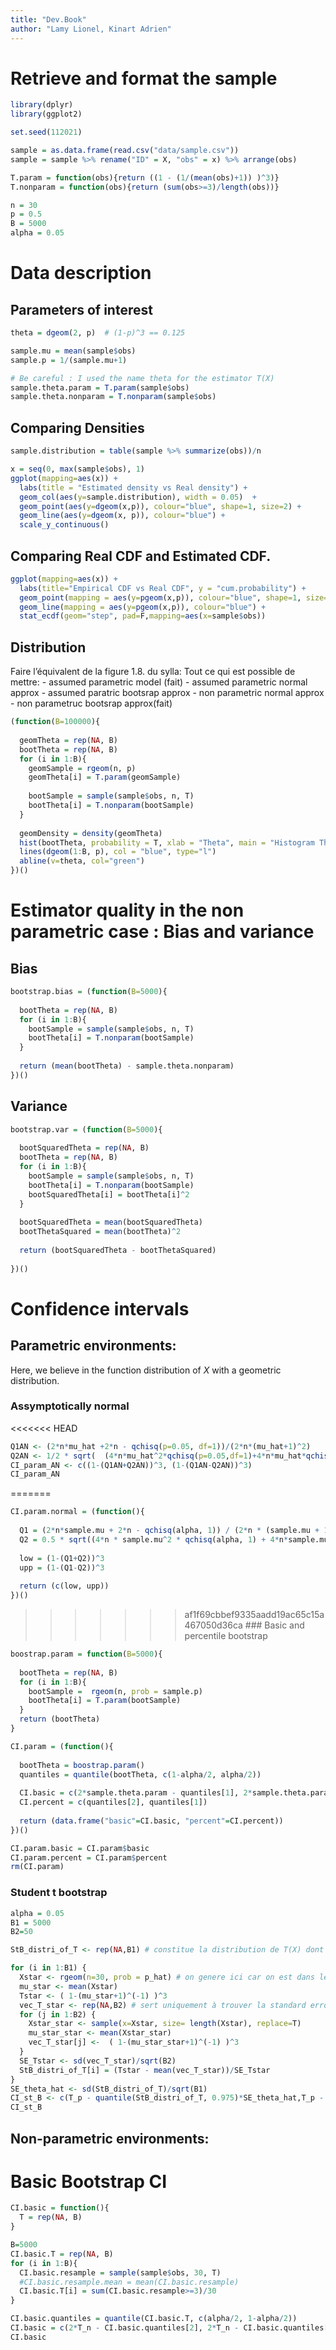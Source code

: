 ```yaml
---
title: "Dev.Book"
author: "Lamy Lionel, Kinart Adrien"
---
```


# Retrieve and format the sample 

```r
library(dplyr)
library(ggplot2)

set.seed(112021)

sample = as.data.frame(read.csv("data/sample.csv"))
sample = sample %>% rename("ID" = X, "obs" = x) %>% arrange(obs)

```

```r
T.param = function(obs){return ((1 - (1/(mean(obs)+1)) )^3)}
T.nonparam = function(obs){return (sum(obs>=3)/length(obs))}

n = 30 
p = 0.5
B = 5000
alpha = 0.05
```

# Data description
## Parameters of interest
```r
theta = dgeom(2, p)  # (1-p)^3 == 0.125

sample.mu = mean(sample$obs)
sample.p = 1/(sample.mu+1)

# Be careful : I used the name theta for the estimator T(X)
sample.theta.param = T.param(sample$obs)
sample.theta.nonparam = T.nonparam(sample$obs)
```

## Comparing Densities

```r
sample.distribution = table(sample %>% summarize(obs))/n

x = seq(0, max(sample$obs), 1)
ggplot(mapping=aes(x)) +
  labs(title = "Estimated density vs Real density") +
  geom_col(aes(y=sample.distribution), width = 0.05)  + 
  geom_point(aes(y=dgeom(x,p)), colour="blue", shape=1, size=2) +
  geom_line(aes(y=dgeom(x, p)), colour="blue") + 
  scale_y_continuous()

```

## Comparing Real CDF and Estimated CDF.

```r
ggplot(mapping=aes(x)) +
  labs(title="Empirical CDF vs Real CDF", y = "cum.probability") +
  geom_point(mapping = aes(y=pgeom(x,p)), colour="blue", shape=1, size=2) + 
  geom_line(mapping = aes(y=pgeom(x,p)), colour="blue") +
  stat_ecdf(geom="step", pad=F,mapping=aes(x=sample$obs))
```
## Distribution
Faire l'équivalent de la figure 1.8. du sylla:
Tout ce qui est possible de mettre: 
- assumed parametric model (fait)
- assumed parametric normal approx 
- assumed paratric bootsrap approx 
- non parametric normal approx
- non parametruc bootsrap approx(fait)

```r

(function(B=100000){
  
  geomTheta = rep(NA, B)
  bootTheta = rep(NA, B)
  for (i in 1:B){
    geomSample = rgeom(n, p)
    geomTheta[i] = T.param(geomSample)  
    
    bootSample = sample(sample$obs, n, T)
    bootTheta[i] = T.nonparam(bootSample)
  }
  
  geomDensity = density(geomTheta)
  hist(bootTheta, probability = T, xlab = "Theta", main = "Histogram Theta ")
  lines(dgeom(1:B, p), col = "blue", type="l")
  abline(v=theta, col="green")
})()
```


# Estimator quality in the non parametric case : Bias and variance


## Bias
```r

bootstrap.bias = (function(B=5000){
  
  bootTheta = rep(NA, B)
  for (i in 1:B){
    bootSample = sample(sample$obs, n, T)
    bootTheta[i] = T.nonparam(bootSample)
  }
  
  return (mean(bootTheta) - sample.theta.nonparam)
})()
```
## Variance
```r

bootstrap.var = (function(B=5000){
  
  bootSquaredTheta = rep(NA, B)
  bootTheta = rep(NA, B)
  for (i in 1:B){
    bootSample = sample(sample$obs, n, T)
    bootTheta[i] = T.nonparam(bootSample)
    bootSquaredTheta[i] = bootTheta[i]^2
  }
  
  bootSquaredTheta = mean(bootSquaredTheta)
  bootThetaSquared = mean(bootTheta)^2
  
  return (bootSquaredTheta - bootThetaSquared)
  
})()
```

# Confidence intervals
## Parametric environments:
Here, we believe in the function distribution of $X$ with a geometric distribution.

### Assymptotically normal
<<<<<<< HEAD
```r
Q1AN <- (2*n*mu_hat +2*n - qchisq(p=0.05, df=1))/(2*n*(mu_hat+1)^2)
Q2AN <- 1/2 * sqrt(  (4*n*mu_hat^2*qchisq(p=0.05,df=1)+4*n*mu_hat*qchisq(p=0.05,df=1)^2)/(n^2*(mu_hat+1)^4))
CI_param_AN <- c((1-(Q1AN+Q2AN))^3, (1-(Q1AN-Q2AN))^3)
CI_param_AN
```

=======

```r
CI.param.normal = (function(){
  
  Q1 = (2*n*sample.mu + 2*n - qchisq(alpha, 1)) / (2*n * (sample.mu + 1)^2)
  Q2 = 0.5 * sqrt((4*n * sample.mu^2 * qchisq(alpha, 1) + 4*n*sample.mu * qchisq(alpha, 1)^2) / (n^2*(sample.mu + 1)^4))
  
  low = (1-(Q1+Q2))^3
  upp = (1-(Q1-Q2))^3
  
  return (c(low, upp))
})()
```


>>>>>>> af1f69cbbef9335aadd19ac65c15a467050d36ca
### Basic and percentile bootstrap

```r

boostrap.param = function(B=5000){
  
  bootTheta = rep(NA, B)
  for (i in 1:B){
    bootSample =  rgeom(n, prob = sample.p)
    bootTheta[i] = T.param(bootSample)
  }
  return (bootTheta)
}

CI.param = (function(){
  
  bootTheta = boostrap.param()
  quantiles = quantile(bootTheta, c(1-alpha/2, alpha/2))
  
  CI.basic = c(2*sample.theta.param - quantiles[1], 2*sample.theta.param - quantiles[2])
  CI.percent = c(quantiles[2], quantiles[1])
  
  return (data.frame("basic"=CI.basic, "percent"=CI.percent))
})()

CI.param.basic = CI.param$basic
CI.param.percent = CI.param$percent
rm(CI.param)
```

<!-----------------
        TODO 
------------------->

### Student t bootstrap
<!-- je me suis inspiré de https://www.textbook.ds100.org/ch/18/hyp_studentized.html -->
```r
alpha = 0.05
B1 = 5000
B2=50

StB_distri_of_T <- rep(NA,B1) # constitue la distribution de T(X) dont on va choper les quantiles

for (i in 1:B1) {
  Xstar <- rgeom(n=30, prob = p_hat) # on genere ici car on est dans le cas parametrique
  mu_star <- mean(Xstar)
  Tstar <- ( 1-(mu_star+1)^(-1) )^3
  vec_T_star <- rep(NA,B2) # sert uniquement à trouver la standard error de la statistiques bootstrapée
  for (j in 1:B2) {
    Xstar_star <- sample(x=Xstar, size= length(Xstar), replace=T)
    mu_star_star <- mean(Xstar_star)
    vec_T_star[j] <-  ( 1-(mu_star_star+1)^(-1) )^3
  }
  SE_Tstar <- sd(vec_T_star)/sqrt(B2)
  StB_distri_of_T[i] = (Tstar - mean(vec_T_star))/SE_Tstar
}
SE_theta_hat <- sd(StB_distri_of_T)/sqrt(B1)
CI_st_B <- c(T_p - quantile(StB_distri_of_T, 0.975)*SE_theta_hat,T_p - quantile(StB_distri_of_T, 0.025)*SE_theta_hat )
CI_st_B
```


## Non-parametric environments:
# Basic Bootstrap CI

```r

CI.basic = function(){
  T = rep(NA, B)
}

B=5000
CI.basic.T = rep(NA, B)
for (i in 1:B){
  CI.basic.resample = sample(sample$obs, 30, T)
  #CI.basic.resample.mean = mean(CI.basic.resample)
  CI.basic.T[i] = sum(CI.basic.resample>=3)/30
}

CI.basic.quantiles = quantile(CI.basic.T, c(alpha/2, 1-alpha/2))
CI.basic = c(2*T_n - CI.basic.quantiles[2], 2*T_n - CI.basic.quantiles[1])
CI.basic
```




